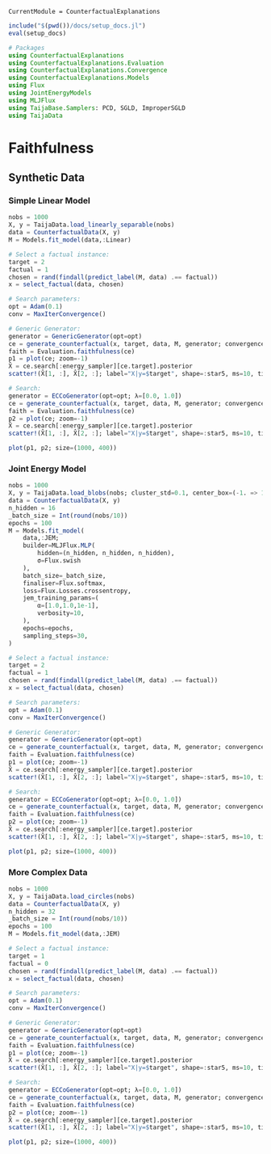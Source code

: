 ```@meta
CurrentModule = CounterfactualExplanations 
```

```julia
include("$(pwd())/docs/setup_docs.jl")
eval(setup_docs)

# Packages
using CounterfactualExplanations
using CounterfactualExplanations.Evaluation
using CounterfactualExplanations.Convergence
using CounterfactualExplanations.Models
using Flux
using JointEnergyModels
using MLJFlux
using TaijaBase.Samplers: PCD, SGLD, ImproperSGLD
using TaijaData
```

# Faithfulness

## Synthetic Data

### Simple Linear Model

```julia
nobs = 1000
X, y = TaijaData.load_linearly_separable(nobs)
data = CounterfactualData(X, y)
M = Models.fit_model(data,:Linear)
```

```julia
# Select a factual instance:
target = 2
factual = 1
chosen = rand(findall(predict_label(M, data) .== factual))
x = select_factual(data, chosen)

# Search parameters:
opt = Adam(0.1)
conv = MaxIterConvergence()

# Generic Generator:
generator = GenericGenerator(opt=opt)
ce = generate_counterfactual(x, target, data, M, generator; convergence=conv, initialization=:identity)
faith = Evaluation.faithfulness(ce)
p1 = plot(ce; zoom=-1)
X̂ = ce.search[:energy_sampler][ce.target].posterior
scatter!(X̂[1, :], X̂[2, :]; label="X|y=$target", shape=:star5, ms=10, title="Generic Generator ($(round(faith, digits=5)))")

# Search:
generator = ECCoGenerator(opt=opt; λ=[0.0, 1.0])
ce = generate_counterfactual(x, target, data, M, generator; convergence=conv, initialization=:identity)
faith = Evaluation.faithfulness(ce)
p2 = plot(ce; zoom=-1)
X̂ = ce.search[:energy_sampler][ce.target].posterior
scatter!(X̂[1, :], X̂[2, :]; label="X|y=$target", shape=:star5, ms=10, title="ECCo Generator ($(round(faith, digits=5)))")

plot(p1, p2; size=(1000, 400))
```

### Joint Energy Model

```julia
nobs = 1000
X, y = TaijaData.load_blobs(nobs; cluster_std=0.1, center_box=(-1. => 1.))
data = CounterfactualData(X, y)
n_hidden = 16
_batch_size = Int(round(nobs/10))
epochs = 100
M = Models.fit_model(
    data,:JEM;
    builder=MLJFlux.MLP(
        hidden=(n_hidden, n_hidden, n_hidden), 
        σ=Flux.swish
    ),
    batch_size=_batch_size,
    finaliser=Flux.softmax,
    loss=Flux.Losses.crossentropy,
    jem_training_params=(
        α=[1.0,1.0,1e-1],
        verbosity=10,
    ),
    epochs=epochs,
    sampling_steps=30,
)
```

```julia
# Select a factual instance:
target = 2
factual = 1
chosen = rand(findall(predict_label(M, data) .== factual))
x = select_factual(data, chosen)

# Search parameters:
opt = Adam(0.1)
conv = MaxIterConvergence()

# Generic Generator:
generator = GenericGenerator(opt=opt)
ce = generate_counterfactual(x, target, data, M, generator; convergence=conv, initialization=:identity)
faith = Evaluation.faithfulness(ce)
p1 = plot(ce; zoom=-1)
X̂ = ce.search[:energy_sampler][ce.target].posterior
scatter!(X̂[1, :], X̂[2, :]; label="X|y=$target", shape=:star5, ms=10, title="Generic Generator ($(round(faith, digits=5)))")

# Search:
generator = ECCoGenerator(opt=opt; λ=[0.0, 1.0])
ce = generate_counterfactual(x, target, data, M, generator; convergence=conv, initialization=:identity)
faith = Evaluation.faithfulness(ce)
p2 = plot(ce; zoom=-1)
X̂ = ce.search[:energy_sampler][ce.target].posterior
scatter!(X̂[1, :], X̂[2, :]; label="X|y=$target", shape=:star5, ms=10, title="ECCo Generator ($(round(faith, digits=5)))")

plot(p1, p2; size=(1000, 400))
```

### More Complex Data

```julia
nobs = 1000
X, y = TaijaData.load_circles(nobs)
data = CounterfactualData(X, y)
n_hidden = 32
_batch_size = Int(round(nobs/10))
epochs = 100
M = Models.fit_model(data,:JEM)
```

```julia
# Select a factual instance:
target = 1
factual = 0
chosen = rand(findall(predict_label(M, data) .== factual))
x = select_factual(data, chosen)

# Search parameters:
opt = Adam(0.1)
conv = MaxIterConvergence()

# Generic Generator:
generator = GenericGenerator(opt=opt)
ce = generate_counterfactual(x, target, data, M, generator; convergence=conv, initialization=:identity)
faith = Evaluation.faithfulness(ce)
p1 = plot(ce; zoom=-1)
X̂ = ce.search[:energy_sampler][ce.target].posterior
scatter!(X̂[1, :], X̂[2, :]; label="X|y=$target", shape=:star5, ms=10, title="Generic Generator ($(round(faith, digits=5)))")

# Search:
generator = ECCoGenerator(opt=opt; λ=[0.0, 1.0])
ce = generate_counterfactual(x, target, data, M, generator; convergence=conv, initialization=:identity)
faith = Evaluation.faithfulness(ce)
p2 = plot(ce; zoom=-1)
X̂ = ce.search[:energy_sampler][ce.target].posterior
scatter!(X̂[1, :], X̂[2, :]; label="X|y=$target", shape=:star5, ms=10, title="ECCo Generator ($(round(faith, digits=5)))")

plot(p1, p2; size=(1000, 400))
```